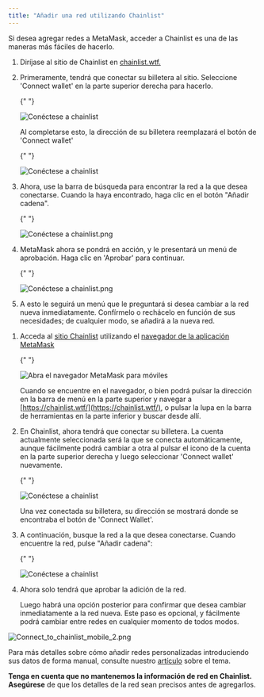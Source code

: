 ```yaml
---
title: "Añadir una red utilizando Chainlist"
---
```



Si desea agregar redes a MetaMask, acceder a Chainlist es una de las maneras más fáciles de hacerlo.

<Tabs>

<TabItem value="Extensión" label="Extensión">

1. Diríjase al sitio de Chainlist en [chainlist.wtf.](https://chainlist.wtf/)

2. Primeramente, tendrá que conectar su billetera al sitio. Seleccione 'Connect wallet' en la parte superior derecha para hacerlo.

   {" "}

   <div class="center-container">
     <div class="img-large">
       <img
         src={
           require("../../../../../../img/networks-and-sidechains/managing-networks/add-a-network-using-chainlist/Connect_to_chainlist_1.png")
             .default
         }
         alt="Conéctese a chainlist"
       />
     </div>
   </div>

   Al completarse esto, la dirección de su billetera reemplazará el botón de 'Connect wallet'

   {" "}

   <div class="center-container">
     <div class="img-medium">
       <img
         src={
           require("../../../../../../img/networks-and-sidechains/managing-networks/add-a-network-using-chainlist/Connect_to_chainlist_2.png")
             .default
         }
         alt="Conéctese a chainlist"
       />
     </div>
   </div>

3. Ahora, use la barra de búsqueda para encontrar la red a la que desea conectarse. Cuando la haya encontrado, haga clic en el botón "Añadir cadena".

   {" "}

   <div class="center-container">
     <div class="img-small">
       <img
         src={
           require("../../../../../../img/networks-and-sidechains/managing-networks/add-a-network-using-chainlist/Connect_to_chainlist_3.png")
             .default
         }
         alt="Conéctese a chainlist.png"
       />
     </div>
   </div>

4. MetaMask ahora se pondrá en acción, y le presentará un menú de aprobación. Haga clic en 'Aprobar' para continuar.

   {" "}

   <div class="center-container">
     <div class="img-small">
       <img
         src={
           require("../../../../../../img/networks-and-sidechains/managing-networks/add-a-network-using-chainlist/Connect_to_chainlist_4.png")
             .default
         }
         alt="Conéctese a chainlist.png"
       />
     </div>
   </div>

5. A esto le seguirá un menú que le preguntará si desea cambiar a la red nueva inmediatamente. Confírmelo o rechácelo en función de sus necesidades; de cualquier modo, se añadirá a la nueva red.

</TabItem>

<TabItem value="Móvil" label="Móvil">

1. Acceda al [sitio Chainlist](https://chainlist.wtf/) utilizando el [navegador de la aplicación MetaMask](/getting-started/how-to-use-the-metamask-mobile-browser)

   {" "}

   <div class="center-container">
     <div class="img-medium">
       <img
         src={
           require("../../../../../../img/i18n/legacy/MetaMask_open_mobile_browser.gif")
             .default
         }
         alt="Abra el navegador MetaMask para móviles"
       />
     </div>
   </div>

   Cuando se encuentre en el navegador, o bien podrá pulsar la dirección en la barra de menú en la parte superior y navegar a [https://chainlist.wtf/](https://chainlist.wtf/), o pulsar la lupa en la barra de herramientas en la parte inferior y buscar desde allí.

2. En Chainlist, ahora tendrá que conectar su billetera. La cuenta actualmente seleccionada será la que se conecta automáticamente, aunque fácilmente podrá cambiar a otra al pulsar el icono de la cuenta en la parte superior derecha y luego seleccionar 'Connect wallet' nuevamente.

   {" "}

   <div class="center-container">
     <div class="img-medium">
       <img
         src={
           require("../../../../../../img/i18n/legacy/Connect_to_chainlist_mobile_1.png")
             .default
         }
         alt="Conéctese a chainlist"
       />
     </div>
   </div>

   Una vez conectada su billetera, su dirección se mostrará donde se encontraba el botón de 'Connect Wallet'.

3. A continuación, busque la red a la que desea conectarse. Cuando encuentre la red, pulse "Añadir cadena":

   {" "}

   <div class="center-container">
     <div class="img-small">
       <img
         src={
           require("../../../../../../img/networks-and-sidechains/managing-networks/add-a-network-using-chainlist/Connect_to_chainlist_3.png")
             .default
         }
         alt="Conéctese a chainlist"
       />
     </div>
   </div>

4. Ahora solo tendrá que aprobar la adición de la red.

   Luego habrá una opción posterior para confirmar que desea cambiar inmediatamente a la red nueva. Este paso es opcional, y fácilmente podrá cambiar entre redes en cualquier momento de todos modos.

<div class="center-container">
  <div class="img-small">
    <img
      src={
        require("../../../../../../img/networks-and-sidechains/managing-networks/add-a-network-using-chainlist/Connect_to_chainlist_mobile_2.png")
          .default
      }
      alt="Connect_to_chainlist_mobile_2.png"
    />
  </div>
</div>

</TabItem>

</Tabs>

Para más detalles sobre cómo añadir redes personalizadas introduciendo sus datos de forma manual, consulte nuestro [artículo](/networks-and-sidechains/managing-networks/how-to-add-a-custom-network-rpc) sobre el tema.

**Tenga en cuenta que no mantenemos la información de red en Chainlist. Asegúrese** de que los detalles de la red sean precisos antes de agregarlos.
